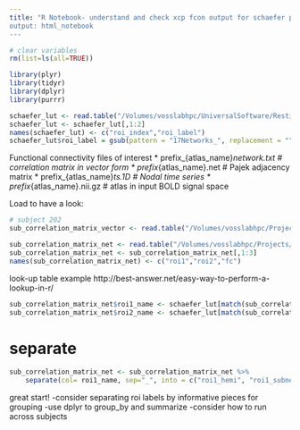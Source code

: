 ```yaml
---
title: "R Notebook- understand and check xcp fcon output for schaefer parcellation
output: html_notebook
---
```



```r
# clear variables
rm(list=ls(all=TRUE))
```


```r
library(plyr)
library(tidyr)
library(dplyr)
library(purrr)
```


```r
schaefer_lut <- read.table("/Volumes/vosslabhpc/UniversalSoftware/RestingState/ROIs/Schaefer2018_LocalGlobal_MNI/Schaefer2018_400Parcels_17Networks_order.txt",header=FALSE)
schaefer_lut <- schaefer_lut[,1:2]
names(schaefer_lut) <- c("roi_index","roi_label")
schaefer_lut$roi_label = gsub(pattern = "17Networks_", replacement = "", x = schaefer_lut$roi_label)  
```


Functional connectivity files of interest
* prefix_{atlas_name}_network.txt # correlation matrix in vector form
* prefix_{atlas_name}.net # Pajek adjacency matrix
* prefix_{atlas_name}_ts.1D # Nodal time series
* prefix_{atlas_name}.nii.gz # atlas in input BOLD signal space

Load to have a look:
```r
# subject 202
sub_correlation_matrix_vector <- read.table("/Volumes/vosslabhpc/Projects/CREST/derivatives/xcp_output/sub-BIKE202/fcon/schaefer400/sub-BIKE202_schaefer400_network.txt",header=FALSE)

sub_correlation_matrix_net <- read.table("/Volumes/vosslabhpc/Projects/CREST/derivatives/xcp_output/sub-BIKE202/fcon/schaefer400/sub-BIKE202_schaefer400.net",header=FALSE,sep=" ",skip=2)
sub_correlation_matrix_net <- sub_correlation_matrix_net[,1:3]
names(sub_correlation_matrix_net) <- c("roi1","roi2","fc")
```

look-up table example
http://best-answer.net/easy-way-to-perform-a-lookup-in-r/

```r
sub_correlation_matrix_net$roi1_name <- schaefer_lut[match(sub_correlation_matrix_net$roi1,schaefer_lut$roi_index),"roi_label"]
sub_correlation_matrix_net$roi2_name <- schaefer_lut[match(sub_correlation_matrix_net$roi2,schaefer_lut$roi_index),"roi_label"]
```

# separate
```r
sub_correlation_matrix_net <- sub_correlation_matrix_net %>%
    separate(col= roi1_name, sep="_", into = c("roi1_hemi", "roi1_subnetwork", "roi1_region", "roi_regionindex"))

```

great start!
-consider separating roi labels by informative pieces for grouping
-use dplyr to group_by and summarize
-consider how to run across subjects
